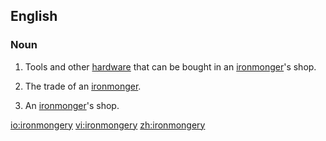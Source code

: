 ==English==
===Noun===
{{en-noun|ironmongeries|-}}

# {{archaic|British|uncountable}} Tools and other [[hardware]] that can be bought in an [[ironmonger]]'s shop.
# {{British|uncountable}} The trade of an [[ironmonger]].
# {{British|countable}} An [[ironmonger]]'s shop.

[[io:ironmongery]]
[[vi:ironmongery]]
[[zh:ironmongery]]